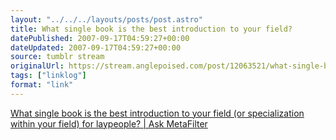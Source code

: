 ```yaml
---
layout: "../../../layouts/posts/post.astro"
title: What single book is the best introduction to your field?
datePublished: 2007-09-17T04:59:27+00:00
dateUpdated: 2007-09-17T04:59:27+00:00
source: tumblr stream
originalUrl: https://stream.anglepoised.com/post/12063521/what-single-book-is-the-best-introduction-to-your
tags: ["linklog"]
format: "link"
---
```


[What single book is the best introduction to your field (or specialization within your field) for laypeople? | Ask MetaFilter][1]

[1]: http://ask.metafilter.com/71101/What-single-book-is-the-best-introduction-to-your-field-or-specialization-within-your-field-for-laypeople

